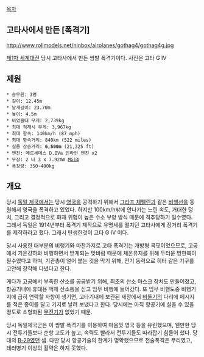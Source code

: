 [[목차]]
== 고타사에서 만든 [폭격기] ==

http://www.rollmodels.net/ninbox/airplanes/gothag4/gothag4g.jpg

[[제1차 세계대전]] 당시 고타사에서 만든 쌍발 폭격기이다. 사진은 고타 G IV


== 제원 ==

 * 승무원: 3명
 * 길이: 12.45m
 * 날개길이: 23.70m
 * 높이: 4.5m
 * 비었을때 무게: 2,739kg
 * 최대 적재시 무게: 3,967kg
 * 최대 항속: 140km/h (87 mph)
 * 최대 항속거리: 840km (522 miles)
 * 실용 상승거리: '''6,500m''' (21,325 ft)
 * 엔진: 메르세데스 D.IVa 인라인 엔진 x2
 * 무장: 2 나 3 x 7.92mm [[MG14]]
 * 폭장량: 350~400kg

== 개요 ==
당시 [[독일 제국]]에서는 당시 [[영국]]을 공격하기 위해서 [[그라프 체펠린]]과 같은 [[비행선]]을 동원해서 영국을 폭격하고 있었다. 하지만 100km/h밖에 안나가는 느린 속도, 거대한 덩치, 그리고 결정적으로 화재 위험이 높은 수소 부양 방식 때문에 격추당하기 일수였다. 그래서 독일은 1914년부터 폭격기 제작으로 유명세를 떨치던 고타사에게 장거리 폭격기를 제작하라고 했다. 그래서 탄생한것이 고타 G IV 이다.

당시 사용한 대부분의 비행기와 마찬가지로 고타 폭격기는 개방형 콕핏이었으므로, 고공에서 기온강하와 비행하면서 받게되는 맞바람 때문에 체온유지를 위해 두터운 방한복이 필수였다고 하며, 기관총이 얼어 붙는 것을 막기 위해, 전기 동력으로 히터 같은 기구를 고안해 장착해 다녔다고 한다. 
  
게다가 고공에서 부족한 산소를 공급받기 위해, 최초의 산소 마스크 장치도 만들어졌고, 항공기내에 휴대용 액체 산소통을 싣고 임무 비행에 들어갔다. 또 임무 비행도중 비행기지에 급히 연락할 사항이 생기면, 고타기내에 보관된 새장에서 [[비둘기]]의 다리에 메시지를 적은 종이를 달고 기지로 날려 보냈다고 한다. 당시에는 아직 항공기에 실을 수 있을 정도로 소형화된 [[무전기]]가 없었기 때문. 

당시 독일제국군은 이 쌍발 폭격기를 이용하여 마음껏 영국 등을 유린했으며, 웬만한 당시 전투기들보다 순항 고도가 높고, 속력도 빨라서 전투기들도 따라잡기 힘들어 했다. 당대의 [[B-29]]였던 셈. 다만 당시 항공기술의 한계가 명확했으므로 전술폭격은 무리였고, 테러병기 이상의 활약은 하지 못했다. 
